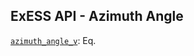 ::: {.callout-tip collapse="true"}
# ExESS API - Azimuth Angle

[`azimuth_angle_v`](/api/exospheres/orbital_mechanics.qmd): Eq. \eqref{eq:azimuth_angle_v}
:::